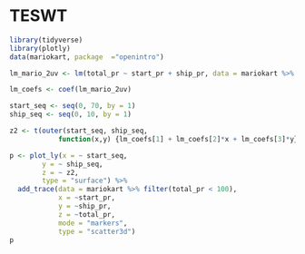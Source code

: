 # TESWT


```r
library(tidyverse)
library(plotly)
data(mariokart, package  ="openintro")
```


```r
lm_mario_2uv <- lm(total_pr ~ start_pr + ship_pr, data = mariokart %>% filter(total_pr < 100))
```


```r

lm_coefs <- coef(lm_mario_2uv)

start_seq <- seq(0, 70, by = 1)
ship_seq <- seq(0, 10, by = 1)

z2 <- t(outer(start_seq, ship_seq,
            function(x,y) {lm_coefs[1] + lm_coefs[2]*x + lm_coefs[3]*y}))

p <- plot_ly(x = ~ start_seq,
        y = ~ ship_seq,
        z = ~ z2,
        type = "surface") %>% 
  add_trace(data = mariokart %>% filter(total_pr < 100),
            x = ~start_pr,
            y = ~ship_pr,
            z = ~total_pr,
            mode = "markers",
            type = "scatter3d")
p
```
